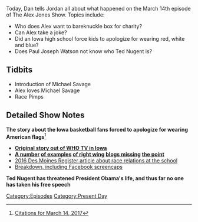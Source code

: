 {{Episode
    | title           = March 14, 2017
    | caption         = [https://knowledgefight.libsyn.com/knowledge-fight-march-14-2017 Listen to this episode on Libsyn]
    | episodeNumber   = 22
    | length          = 02:23:27
    | airDate         = March 16, 2017
    | coverageDate    = March 14, 2017
    | episodeType     = [[:Category:Present Day|Present Day]]
    | appearance      = [[Michael Savage]]
    | previousEpisode = [[21: March 9, 2017]]
    | nextEpisode     = [[23: March 16-17, 2017]]
}}

{{Stub}}

Today, Dan tells Jordan all about what happened on the March 14th episode of The Alex Jones Show. Topics include:

*Who does Alex want to bareknuckle box for charity?
*Can Alex take a joke?
*Did an Iowa high school force kids to apologize for wearing red, white and blue?
*Does Paul Joseph Watson not know who Ted Nugent is?

==Tidbits==

*Introduction of Michael Savage
*Alex loves Michael Savage
*Race Pimps

==Detailed Show Notes==

'''The story about the Iowa basketball fans forced to apologize for wearing American flags'''<ref>[https://knowledgefight.com/research/2017/3/19/citations-for-march-14-2017 Citations for March 14, 2017]</ref>

*[http://whotv.com/2017/03/09/valley-students-say-usa-themed-student-section-not-aimed-at-norths-refugee-athletes/ '''Original story out of WHO TV in Iowa''']
*'''[http://americanmilitarynews.com/2017/03/iowa-students-ridiculed-apologize-wearing-american-flag-colors-basketball-game/ A number] [http://hotair.com/archives/2017/03/14/its-come-to-this-high-school-basketball-team-apologizes-for-usa-themed-shirts/ of examples] [https://milo.yiannopoulos.net/2017/03/refugees-force-basketball-fans-apologize-wearing-american-flag-colors/ of right wing] [http://www.zerohedge.com/news/2017-03-13/it-now-blatant-racism-wear-red-white-and-blue blogs missing] [http://www.thegatewaypundit.com/2017/03/students-called-racist-wearing-red-white-blue-apologize-offending-refugees/ the point]'''
*[http://www.desmoinesregister.com/story/news/local/west-des-moines/2016/09/12/report-deep-racial-disparities-exist-valley/90256538/ 2016 Des Moines Register article about race relations at the school]
*[http://www.snopes.com/iowa-students-apologize/ Breakdown, including Facebook screencaps]

'''Ted Nugent has threatened President Obama's life, and thus far no one has taken his free speech'''

[[Category:Episodes]]
[[Category:Present Day]]